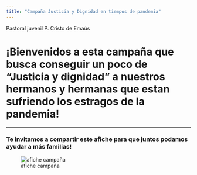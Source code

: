 ```yaml
---
title: "Campaña Justicia y Dignidad en tiempos de pandemia"
---
```


Pastoral juvenil P. Cristo de Emaús

# ¡Bienvenidos a esta campaña que busca conseguir un poco de "Justicia y dignidad" a nuestros hermanos y hermanas que estan sufriendo los estragos de la pandemia!

---

### Te invitamos a compartir este afiche para que juntos podamos ayudar a más familias!

![afiche campaña](Capturas/flyer.jpeg)
